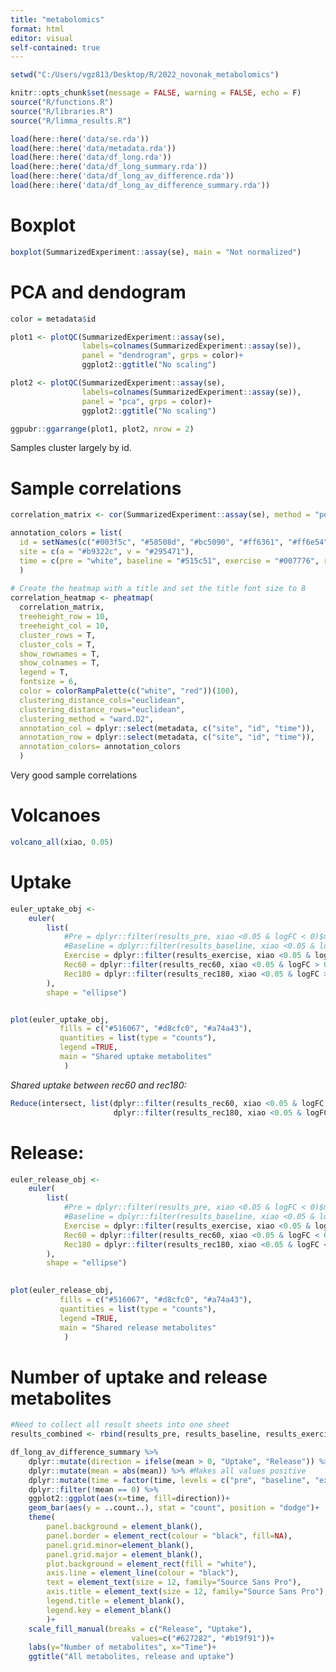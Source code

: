 ```yaml
---
title: "metabolomics"
format: html
editor: visual
self-contained: true
---
```


```r

setwd("C:/Users/vgz813/Desktop/R/2022_novonak_metabolomics")

knitr::opts_chunk$set(message = FALSE, warning = FALSE, echo = F)
source("R/functions.R")
source("R/libraries.R")
source("R/limma_results.R")

load(here::here('data/se.rda'))
load(here::here('data/metadata.rda'))
load(here::here('data/df_long.rda'))
load(here::here('data/df_long_summary.rda'))
load(here::here('data/df_long_av_difference.rda'))
load(here::here('data/df_long_av_difference_summary.rda'))
```

# Boxplot

```r
boxplot(SummarizedExperiment::assay(se), main = "Not normalized")
```

# PCA and dendogram

```r
color = metadata$id

plot1 <- plotQC(SummarizedExperiment::assay(se), 
                labels=colnames(SummarizedExperiment::assay(se)), 
                panel = "dendrogram", grps = color)+
                ggplot2::ggtitle("No scaling")

plot2 <- plotQC(SummarizedExperiment::assay(se),
                labels=colnames(SummarizedExperiment::assay(se)), 
                panel = "pca", grps = color)+
                ggplot2::ggtitle("No scaling")

ggpubr::ggarrange(plot1, plot2, nrow = 2)

```

Samples cluster largely by id.

# Sample correlations

```r
correlation_matrix <- cor(SummarizedExperiment::assay(se), method = "pearson")

annotation_colors = list(
  id = setNames(c("#003f5c", "#58508d", "#bc5090", "#ff6361", "#ff6e54", "#ffa600"), levels(metadata$id)),
  site = c(a = "#b9322c", v = "#295471"),
  time = c(pre = "white", baseline = "#515c51", exercise = "#007776", rec60 = "#0089cc", rec180 = "#7f7dff")
  )
 
# Create the heatmap with a title and set the title font size to 8
correlation_heatmap <- pheatmap(
  correlation_matrix,
  treeheight_row = 10,
  treeheight_col = 10,
  cluster_rows = T,
  cluster_cols = T,
  show_rownames = T,
  show_colnames = T,
  legend = T,
  fontsize = 6,
  color = colorRampPalette(c("white", "red"))(100),
  clustering_distance_cols="euclidean",
  clustering_distance_rows="euclidean",
  clustering_method = "ward.D2",
  annotation_col = dplyr::select(metadata, c("site", "id", "time")),
  annotation_row = dplyr::select(metadata, c("site", "id", "time")),
  annotation_colors= annotation_colors
  )
```
Very good sample correlations

# Volcanoes

```r
volcano_all(xiao, 0.05)
```

# Uptake

```r
euler_uptake_obj <- 
    euler(
        list(
            #Pre = dplyr::filter(results_pre, xiao <0.05 & logFC < 0)$metabolite,
            #Baseline = dplyr::filter(results_baseline, xiao <0.05 & logFC < 0)$metabolite,
            Exercise = dplyr::filter(results_exercise, xiao <0.05 & logFC > 0)$metabolite,
            Rec60 = dplyr::filter(results_rec60, xiao <0.05 & logFC > 0)$metabolite,
            Rec180 = dplyr::filter(results_rec180, xiao <0.05 & logFC > 0)$metabolite 
        ), 
        shape = "ellipse") 


plot(euler_uptake_obj, 
           fills = c("#516067", "#d8cfc0", "#a74a43"),
           quantities = list(type = "counts"),
           legend =TRUE,
           main = "Shared uptake metabolites"
            )
```

*Shared uptake between rec60 and rec180:*

```r

Reduce(intersect, list(dplyr::filter(results_rec60, xiao <0.05 & logFC > 0)$metabolite, 
                       dplyr::filter(results_rec180, xiao <0.05 & logFC > 0)$metabolite))

```

# Release:
```r
euler_release_obj <- 
    euler(
        list(
            #Pre = dplyr::filter(results_pre, xiao <0.05 & logFC < 0)$metabolite,
            #Baseline = dplyr::filter(results_baseline, xiao <0.05 & logFC < 0)$metabolite,
            Exercise = dplyr::filter(results_exercise, xiao <0.05 & logFC < 0)$metabolite,
            Rec60 = dplyr::filter(results_rec60, xiao <0.05 & logFC < 0)$metabolite,
            Rec180 = dplyr::filter(results_rec180, xiao <0.05 & logFC < 0)$metabolite  
        ), 
        shape = "ellipse") 
    

plot(euler_release_obj, 
           fills = c("#516067", "#d8cfc0", "#a74a43"),
           quantities = list(type = "counts"),
           legend =TRUE,
           main = "Shared release metabolites"
            )
```

# Number of uptake and release metabolites

```r
#Need to collect all result sheets into one sheet
results_combined <- rbind(results_pre, results_baseline, results_exercise, results_rec60, results_rec180)

df_long_av_difference_summary %>% 
    dplyr::mutate(direction = ifelse(mean > 0, "Uptake", "Release")) %>% #Creates a new column for color coding the plot
    dplyr::mutate(mean = abs(mean)) %>% #Makes all values positive
    dplyr::mutate(time = factor(time, levels = c("pre", "baseline", "exercise", "rec60", "rec180"))) %>% 
    dplyr::filter(!mean == 0) %>% 
    ggplot2::ggplot(aes(x=time, fill=direction))+
    geom_bar(aes(y = ..count..), stat = "count", position = "dodge")+
    theme(
        panel.background = element_blank(),
        panel.border = element_rect(colour = "black", fill=NA),
        panel.grid.minor=element_blank(),
        panel.grid.major = element_blank(),
        plot.background = element_rect(fill = "white"),
        axis.line = element_line(colour = "black"),
        text = element_text(size = 12, family="Source Sans Pro"),
        axis.title = element_text(size = 12, family="Source Sans Pro"),
        legend.title = element_blank(),
        legend.key = element_blank()
        )+
    scale_fill_manual(breaks = c("Release", "Uptake"),
                           values=c("#627282", "#b19f91"))+
    labs(y="Number of metabolites", x="Time")+
    ggtitle("All metabolites, release and uptake")
```
